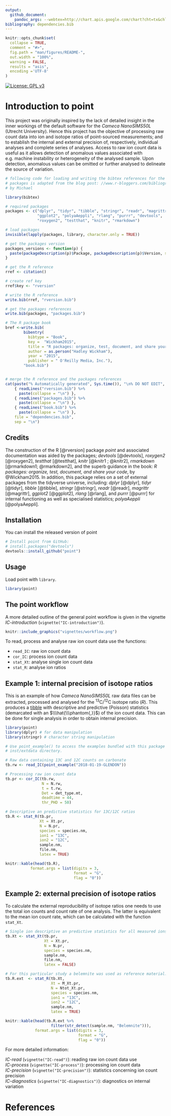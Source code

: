 ```yaml
---
output: 
  github_document:
    pandoc_args: --webtex=http://chart.apis.google.com/chart?cht=tx&chl=
bibliography: dependencies.bib   
---
```


<!--  use the --webtex argument in the YAML to render equations -->

```r
knitr::opts_chunk$set(
  collapse = TRUE,
  comment = "#>",
  fig.path = "man/figures/README-",
  out.width = "100%",
  warning = FALSE, 
  results = "asis",
  encoding ='UTF-8'
)
```


<!-- badges: start -->
[![License: GPL v3](https://img.shields.io/badge/License-GPL%20v3-blue.svg)](http://www.gnu.org/licenses/gpl-3.0)
<!-- badges: end -->


# Introduction to point
This project was originally inspired by the lack of detailed insight in the inner workings of the default software for the *Cameca NanoSIMS50L* (Utrecht University). Hence this project has the objective of processing raw count data into ion and isotope ratios of point-sourced measurements; and to establish the internal and external precision of, respectively, individual analyses and complete series of analyses. Access to raw ion count data is useful as it allows detection of anomalous values associated with e.g. machine instability or heterogeneity of the analysed sample. Upon detection, anomalous values can be omitted or further analysed to delineate the source of variation.


```r
# following code for loading and writing the bibtex references for the used 
# packages is adapted from the blog post: //www.r-bloggers.com/bibliography-with-knitr-cite-your-references-and-packages/,
# by Michael

library(bibtex)

# required packages
packages <- c("dplyr", "tidyr", "tibble", "stringr", "readr", "magrittr",
              "ggplot2", "polyaAeppli", "rlang", "purrr", "devtools", 
              "roxygen2", "testthat", "knitr", "rmarkdown")    

# load packages
invisible(lapply(packages, library, character.only = TRUE))

# get the packages version 
packages_versions <- function(p) {
  paste(packageDescription(p)$Package, packageDescription(p)$Version, sep = " ")
}

# get the R reference
rref <- citation()

# create ref key
rref$key <- "rversion"

# write the R reference
write.bib(rref, "rversion.bib")

# get the packages references
write.bib(packages, "packages.bib")

# The R package book
bref <-write.bib(
        bibentry(
          bibtype = "Book",  
          key =  "Wickham2015",
          title = "R packages: organize, test, document, and share your code",
          author = as.person("Hadley Wickham"),
          year = "2015",
          publisher = " O'Reilly Media, Inc."),
        "book.bib")


# merge the R reference and the packages references
cat(paste("% Automatically generated", Sys.time()), "\n% DO NOT EDIT",
    { readLines("rversion.bib") %>% 
      paste(collapse = "\n") },
    { readLines("packages.bib") %>% 
      paste(collapse = "\n") },
    { readLines("book.bib") %>% 
      paste(collapse = "\n") },
    file = "dependencies.bib",
    sep = "\n")

```

## Credits

The construction of the R [@rversion] package *point* and associated documentation was aided by the packages; *devtools* [@devtools], *roxygen2* [@roxygen2], *testthat* [@testthat], *knitr* [@knitr1 ; @knitr2], *rmarkdown* [@rmarkdown1; @rmarkdown2], and the superb guidance in the book: *R packages: organize, test, document, and share your code*, by @Wickham2015. In addition, this package relies on a set of external packages from the tidyverse universe, including: *dplyr* [@dplyr], *tidyr* [@tidyr], *tibble* [@tibble], *stringr* [@stringr], *readr* [@readr], *magrittr* [@magrittr], *ggplot2* [@ggplot2], *rlang* [@rlang], and *purrr* [@purrr] for internal functioning as well as specialised statistics; *polyaAeppli* [@polyaAeppli].


## Installation

You can install the released version of point 

``` r
# Install point from GitHub:
# install.packages("devtools")
devtools::install_github("point")
```

## Usage

Load point with `library`.

```r
library(point)
```

## The point workflow
 
A more detailed outline of the general point workflow is given in the vignette *IC-introduction* (`vignette("IC-introduction")`). 

```r

knitr::include_graphics("vignettes/workflow.png")

```


To read, process and analyse raw ion count data use the functions:

* `read_IC`: raw ion count data
* `cor_IC`: process ion count data
* `stat_Xt`: analyse single ion count data
* `stat_R`: analyse ion ratios

## Example 1: internal precision of isotope ratios

This is an example of how *Cameca NanoSIMS50L* raw data files can be extracted, processed and analysed for the ^13^C/^12^C isotope ratio ($R$). This produces a [tibble](https://tibble.tidyverse.org/) with descriptive and predictive (Poisson) statistics (demarcated with an $\\\hat{\\\phantom{,}}$) of the ion count data. This can be done for single analysis in order to obtain internal precision.

```r
library(point)
library(dplyr) # for data manipulation
library(stringr) # character string manipulation
```


```r
# Use point_example() to access the examples bundled with this package in the
# inst/extdata directory.

# Raw data containing 13C and 12C counts on carbonate
tb.rw <- read_IC(point_example("2018-01-19-GLENDON"))

# Processing raw ion count data
tb.pr <- cor_IC(tb.rw, 
                N = N.rw, 
                t = t.rw, 
                Det = det_type.mt, 
                deadtime = 44, 
                thr_PHD = 50)

# Descriptive an predictive statistics for 13C/12C ratios
tb.R <- stat_R(tb.pr, 
               Xt = Xt.pr, 
               N = N.pr, 
               species = species.nm, 
               ion1 = "13C", 
               ion2 = "12C", 
               sample.nm, 
               file.nm, 
               latex = TRUE)
```


  ```r
knitr::kable(head(tb.R),
             format.args = list(digits = 3, 
                                format = "G", 
                                flag = "0")) 
```


## Example 2: external precision of isotope ratios

To calculate the external reproducibility of isotope ratios one needs to use the total ion counts and count rate of one analysis. The latter is equivalent to the mean ion count rate, which can be calculated with the function `stat_Xt`. 
  
```r
# Single ion descriptive an predictive statistics for all measured ions
tb.Xt <- stat_Xt(tb.pr, 
                 Xt = Xt.pr, 
                 N = N.pr, 
                 species = species.nm, 
                 sample.nm, 
                 file.nm,
                 latex = FALSE)

# For this particular study a belemnite was used as reference material. 
tb.R.ext  <- stat_R(tb.Xt, 
                    Xt = M_Xt.pr, 
                    N = Ntot_Xt.pr, 
                    species = species.nm, 
                    ion1 = "13C", 
                    ion2 = "12C",  
                    sample.nm, 
                    latex = TRUE)
```

```r
knitr::kable(head(tb.R.ext %>% 
                    filter(str_detect(sample.nm, "Belemnite"))),
             format.args = list(digits = 3, 
                                format = "G", 
                                flag = "0")) 
```

For more detailed information:

*IC-read* (`vignette("IC-read")`): reading raw ion count data use     
*IC-process* (`vignette("IC-process")`): processing ion count data        
*IC-precision* (`vignette("IC-precision")`): statistics concerning ion count precision    
*IC-diagnostics* (`vignette("IC-diagnostics")`): diagnostics on internal variation

# References
